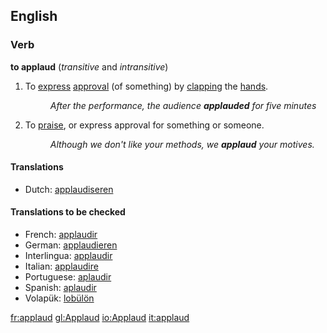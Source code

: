 ==English==
===Verb===
{{conj|applaud|applauds|applauded|applauded|applauding}}
'''to applaud'''  (''transitive'' and ''intransitive'')
# To [[express]] [[approval]] (of something) by [[clap|clapping]] the [[hand]]s.
#:''After the performance, the audience '''applauded''' for five minutes''
# To [[praise]], or express approval for something or someone.
#:''Although we don't like your methods, we '''applaud''' your motives.''

====Translations====
*Dutch: [[applaudiseren]]

====Translations to be checked====
{{checktrans}} 
*French: [[applaudir]] 
*German: [[applaudieren]] 
*Interlingua: [[applaudir]] 
*Italian: [[applaudire]] 
*Portuguese: [[aplaudir]] 
*Spanish: [[aplaudir]]
*Volapük: [[lobülön]]

[[fr:applaud]]
[[gl:Applaud]]
[[io:Applaud]]
[[it:applaud]]